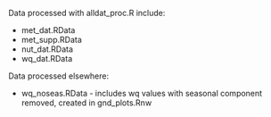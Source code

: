 Data processed with alldat_proc.R include:

* met_dat.RData
* met_supp.RData
* nut_dat.RData
* wq_dat.RData

Data processed elsewhere:

* wq_noseas.RData - includes wq values with seasonal component removed, created in gnd_plots.Rnw

